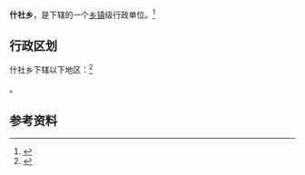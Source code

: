 {{中国乡级行政区|62/10/02/203/000}}

'''什社乡'''，是{{PRC admin/fullname|62/10/02/203/000|3}}下辖的一个[[乡镇|乡镇]]级行政单位。<ref>{{PRC admin/ref sgc|{{PRC admin/parent|62/10/02/203/000}}}}</ref>

== 行政区划 ==

什社乡下辖以下地区：<ref>{{PRC admin/ref sgc|62/10/02/203/000}}</ref>

{{PRC admin/children|62/10/02/203/000}}。

== 参考资料 ==

{{reflist}}

{{行政区划小作品}}
{{PRC admin/navcat|62/10/02/203/000}}